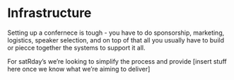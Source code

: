 # Infrastructure
Setting up a confernece is tough - you have to do sponsorship, marketing, logistics, speaker selection, and on top of that all you usually have to build or piecce together the systems to support it all.

For satRday's we're looking to simplify the process and provide [insert stuff here once we know what we're aiming to deliver]